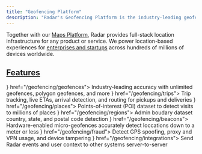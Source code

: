 ```yaml
---
title: "Geofencing Platform"
description: "Radar's Geofencing Platform is the industry-leading geofencing and location tracking platform, including geofencing, place visit detection, trip tracking, fraud detection, and analytics."
---
```


Together with our [Maps Platform](/maps/overview), Radar provides full-stack location infrastructure for any product or service. We power location-based experiences for [enterprises and startups](https://radar.com/customers) across hundreds of millions of devices worldwide.

## [Features](#features "Direct link to heading")

<CardGroup cols={2}>
  <Card title="Geofences" icon={<svg
xmlns="http://www.w3.org/2000/svg"
width={32}
height={32}
viewBox="0 0 36 36"                  
fill="none"
{...props}
>
<rect width={36} height={36} fill="#FF6F00" rx={18} />
<path
fill="#fff"
fillRule="evenodd"
d="M18.165 10.5a4.56 4.56 0 0 1 4.342 4.552v.194c0 2.69-3.64 6.57-4.021 6.966a.811.811 0 0 1-.53.239.811.811 0 0 1-.531-.24c-.374-.396-4.021-4.275-4.021-6.965v-.194c0-2.444 1.92-4.44 4.342-4.552h.419Zm-1.929 4.552a1.711 1.711 0 1 0 3.423 0c0-.95-.762-1.712-1.711-1.712-.95 0-1.712.762-1.712 1.712Zm5.62 5.403c.105-.142.195-.276.285-.418l.007-.008c1.129.568 1.809 1.383 1.809 2.31 0 1.8-2.564 3.161-5.957 3.161s-5.957-1.36-5.957-3.162c0-.911.658-1.711 1.75-2.279.082.127.164.254.26.389.21.299.42.575.629.844-.733.33-1.151.725-1.151 1.046 0 .666 1.778 1.667 4.462 1.667 2.683 0 4.462-1.001 4.462-1.666 0-.33-.441-.74-1.204-1.07l.073-.095c.173-.225.356-.463.533-.719Z"
clipRule="evenodd"
/>
</svg>} href="/geofencing/geofences">
    Industry-leading accuracy with unlimited geofences, polygon geofences, and more
  </Card>
  <Card title="Trips" icon={<svg
xmlns="http://www.w3.org/2000/svg"
width={32}
height={32}
viewBox="0 0 36 36"
fill="none"
{...props}
>
<rect width={36} height={36} fill="#EB0083" rx={18} />
<path
fill="#fff"
d="M24 10.5H12a.932.932 0 0 0-.923.937v13.126c0 .515.415.937.922.937h.194a.932.932 0 0 0 .923-.937v-2.81H24a.932.932 0 0 0 .922-.938v-9.378a.932.932 0 0 0-.922-.937Zm-1.116 5.622h-3.256v3.307h-3.256v-3.307h-3.256v-3.308h3.256v3.308h3.256v-3.308h3.256v3.308Z"
/>
</svg>} href="/geofencing/trips">
    Trip tracking, live ETAs, arrival detection, and routing for pickups and deliveries
  </Card>
  <Card title="Places" icon={<svg
xmlns="http://www.w3.org/2000/svg"
width={32}
height={32}
viewBox="0 0 36 36"
fill="none"
{...props}
>
<rect width={36} height={36} fill="#5B38FF" rx={18} />
<path
fill="#fff"
d="M23.531 10.969c-.187-.281-.468-.469-.843-.469h-9.375c-.376 0-.657.188-.844.469-1.969 3.75-1.969 3.937-1.969 4.219a1.88 1.88 0 0 0 1.875 1.874v7.5c0 .563.375.938.938.938h9.374c.563 0 .938-.375.938-.938v-7.5a1.88 1.88 0 0 0 1.875-1.875c0-.28 0-.468-1.969-4.218Zm-3.656 12.656v-3.75h-3.75v3.75H14.25v-6.844c.281.188.563.282.938.282.562 0 1.03-.282 1.406-.657.375.375.843.657 1.406.657s1.031-.282 1.406-.657c.375.375.844.657 1.407.657.375 0 .656-.094.937-.282v6.844h-1.875Z"
/>
</svg>} href="/geofencing/places">
    Points-of-interest (POI) dataset to detect visits to millions of places
  </Card>
  <Card title="Regions" icon={<svg
xmlns="http://www.w3.org/2000/svg"
width={32}
height={32}
viewBox="0 0 36 36"
fill="none"
{...props}
>
<rect width={36} height={36} fill="#3FCD7D" rx={18} />
<path
fill="#fff"
d="M18.035 10.525a7.489 7.489 0 0 1 7.49 7.491c0 2.08-.847 3.959-2.214 5.316a7.489 7.489 0 0 1-12.786-5.335 7.455 7.455 0 0 1 2.108-5.17 7.468 7.468 0 0 1 5.402-2.302Zm0 1.404c-1.13 0-2.189.311-3.097.85l.269.218.056.056 1.02 1.086c.132.14.197.338.169.534l-.252 1.695a.633.633 0 0 1-.347.487l-1.536.776-.374.319.103.169.758.814c.075.075.122.16.15.263l.44 1.525a.642.642 0 0 1-.206.675l-1.049.88-.08.339a6.084 6.084 0 0 0 2.24 1.232.687.687 0 0 1 .144-.28l1.17-1.273.58-1.6a.61.61 0 0 1 .375-.384l2.014-.759a.655.655 0 0 1 .355-.028l1.947.394a.65.65 0 0 1 .328.167l.39.382a6.04 6.04 0 0 0 .519-2.45c0-3.352-2.734-6.087-6.086-6.087Z"
/>
</svg>} href="/geofencing/regions">
    Admin boudary dataset country, state, and postal code detection
  </Card>
  <Card title="Beacons" icon={<svg
xmlns="http://www.w3.org/2000/svg"
width={32}
height={32}
viewBox="0 0 36 36"
fill="none"
{...props}
>
<rect width={36} height={36} fill="#0005FB" rx={18} />
<path
fill="#fff"
d="M17.588 25.5a.79.79 0 0 1-.356-.078.836.836 0 0 1-.477-.756v-5.31l-2.89 1.843a.843.843 0 0 1-1.155-.255.843.843 0 0 1 .256-1.156l3.489-2.222-3.49-2.2a.818.818 0 0 1-.255-1.144.838.838 0 0 1 1.156-.256l2.9 1.834v-4.467c0-.311.166-.589.444-.733a.818.818 0 0 1 .856.044l4.989 3.311a.813.813 0 0 1 .366.7.861.861 0 0 1-.389.7l-3.466 2.211 3.466 2.2a.85.85 0 0 1 .39.645.789.789 0 0 1-.3.688l-4.99 4.2a.817.817 0 0 1-.533.2h-.011Zm.833-6.678v4.055l2.756-2.31-2.756-1.745Zm0-5.934v3.423l2.634-1.678-2.634-1.745Z"
/>
</svg>} href="/geofencing/beacons">
    Hardware-enabled micro-geofences accurately detect loccations down to a meter or less
  </Card>
  <Card title="Fraud" icon={<svg
xmlns="http://www.w3.org/2000/svg"
width={32}
height={32}
viewBox="0 0 36 36"
fill="none"
{...props}
>
<rect width={36} height={36} fill="#EB0C00" rx={18} />
<path
fill="#fff"
d="M18.287 9.25c3.315.164 5.963 3.086 5.963 6.665v.284c0 3.94-4.997 9.62-5.521 10.2-.206.23-.524.351-.729.351-.205 0-.523-.12-.729-.35-.513-.581-5.521-6.261-5.521-10.2v-.285c0-3.579 2.638-6.5 5.963-6.665h.574Zm-3.412 5.635v1.875h6.25v-1.875h-6.25Z"
/>
</svg>} href="/geofencing/fraud">
    Detect GPS spoofing, proxy and VPN usage, and device tampering
  </Card>
  <Card title="Integrations" icon={<svg
xmlns="http://www.w3.org/2000/svg"
width={32}
height={32}
viewBox="0 0 36 36"
fill="none"
{...props}
>
<rect width={36} height={36} fill="#8BA1B0" rx={18} />
<path
fill="#fff"
d="m17.565 17.455-1.238 1.236.982.98 1.236-1.235.874.873-1.236 1.237.821.821a.619.619 0 0 1 0 .874l-.928.928a3.702 3.702 0 0 1-4.77.398l-1.743 1.744a.618.618 0 1 1-.874-.875l1.744-1.743a3.703 3.703 0 0 1 .397-4.77l.928-.927a.618.618 0 0 1 .874 0l.821.821 1.237-1.236.875.874ZM24.86 10.5a.634.634 0 0 1 .446 1.092l-1.79 1.79a3.804 3.804 0 0 1-.41 4.898l-.952.953a.635.635 0 0 1-.897 0l-4.49-4.489a.635.635 0 0 1 0-.897l.953-.954a3.803 3.803 0 0 1 4.898-.409l1.79-1.79a.635.635 0 0 1 .452-.194Z"
/>
</svg>} href="/geofencing/integrations">
    Send Radar events and user context to other systems server-to-server
  </Card>
</CardGroup>